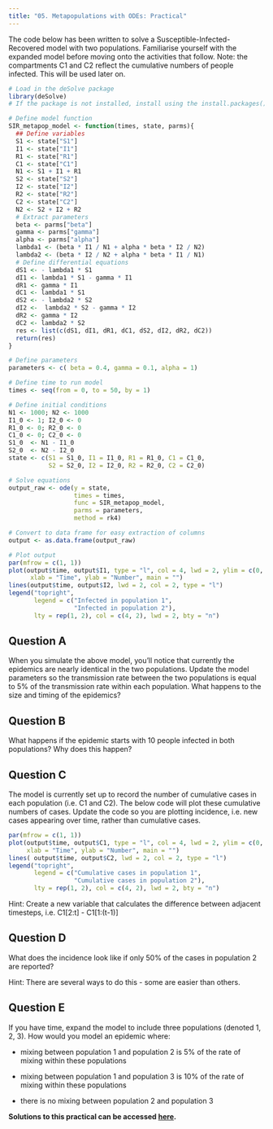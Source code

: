 ```yaml
---
title: "05. Metapopulations with ODEs: Practical"
---
```


The code below has been written to solve a Susceptible-Infected-Recovered model with two populations. Familiarise yourself with the expanded model before moving onto the activities that follow. Note: the compartments C1 and C2 reflect the cumulative numbers of people infected. This will be used later on.

```r
# Load in the deSolve package
library(deSolve)
# If the package is not installed, install using the install.packages() function

# Define model function 
SIR_metapop_model <- function(times, state, parms){
  ## Define variables
  S1 <- state["S1"]
  I1 <- state["I1"]
  R1 <- state["R1"]
  C1 <- state["C1"]
  N1 <- S1 + I1 + R1
  S2 <- state["S2"]
  I2 <- state["I2"]
  R2 <- state["R2"]
  C2 <- state["C2"]
  N2 <- S2 + I2 + R2
  # Extract parameters
  beta <- parms["beta"]
  gamma <- parms["gamma"]
  alpha <- parms["alpha"]
  lambda1 <- (beta * I1 / N1 + alpha * beta * I2 / N2)
  lambda2 <- (beta * I2 / N2 + alpha * beta * I1 / N1)
  # Define differential equations
  dS1 <- - lambda1 * S1
  dI1 <- lambda1 * S1 - gamma * I1
  dR1 <- gamma * I1
  dC1 <- lambda1 * S1
  dS2 <- - lambda2 * S2
  dI2 <-  lambda2 * S2 - gamma * I2
  dR2 <- gamma * I2
  dC2 <- lambda2 * S2
  res <- list(c(dS1, dI1, dR1, dC1, dS2, dI2, dR2, dC2))
  return(res)
}

# Define parameters  
parameters <- c( beta = 0.4, gamma = 0.1, alpha = 1)

# Define time to run model
times <- seq(from = 0, to = 50, by = 1)

# Define initial conditions
N1 <- 1000; N2 <- 1000
I1_0 <- 1; I2_0 <- 0
R1_0 <- 0; R2_0 <- 0
C1_0 <- 0; C2_0 <- 0
S1_0  <- N1 - I1_0
S2_0  <- N2 - I2_0
state <- c(S1 = S1_0, I1 = I1_0, R1 = R1_0, C1 = C1_0, 
		   S2 = S2_0, I2 = I2_0, R2 = R2_0, C2 = C2_0)

# Solve equations
output_raw <- ode(y = state, 
				  times = times, 
				  func = SIR_metapop_model, 
				  parms = parameters,
                  method = rk4)

# Convert to data frame for easy extraction of columns
output <- as.data.frame(output_raw)

# Plot output
par(mfrow = c(1, 1))
plot(output$time, output$I1, type = "l", col = 4, lwd = 2, ylim = c(0, N1),
      xlab = "Time", ylab = "Number", main = "")
lines(output$time, output$I2, lwd = 2, col = 2, type = "l")
legend("topright", 
	   legend = c("Infected in population 1", 
	   		      "Infected in population 2"),
       lty = rep(1, 2), col = c(4, 2), lwd = 2, bty = "n")

```

## Question A

When you simulate the above model, you'll notice that currently the epidemics are nearly identical in the two populations. Update the model parameters so the transmission rate between the two populations is equal to 5% of the transmission rate within each population. What happens to the size and timing of the epidemics?

## Question B

What happens if the epidemic starts with 10 people infected in both populations? Why does this happen?

## Question C

The model is currently set up to record the number of cumulative cases in each population (i.e. C1 and C2). The below code will plot these cumulative numbers of cases. Update the code so you are plotting incidence, i.e. new cases appearing over time, rather than cumulative cases.

```r
par(mfrow = c(1, 1))
plot(output$time, output$C1, type = "l", col = 4, lwd = 2, ylim = c(0, N1+100), 
	 xlab = "Time", ylab = "Number", main = "")
lines( output$time, output$C2, lwd = 2, col = 2, type = "l")
legend("topright", 
	   legend = c("Cumulative cases in population 1", 
	   		      "Cumulative cases in population 2"),
       lty = rep(1, 2), col = c(4, 2), lwd = 2, bty = "n")

```

Hint: Create a new variable that calculates the difference between adjacent timesteps, i.e. C1\[2:t\] - C1\[1:(t-1)\]

## Question D

What does the incidence look like if only 50% of the cases in population 2 are reported?

Hint: There are several ways to do this - some are easier than others.

## Question E

If you have time, expand the model to include three populations (denoted 1, 2, 3). How would you model an epidemic where:

-   mixing between population 1 and population 2 is 5% of the rate of mixing within these populations

-   mixing between population 1 and population 3 is 10% of the rate of mixing within these populations

-   there is no mixing between population 2 and population 3

**Solutions to this practical can be accessed [here](05_Metapop_solutions.qmd).**
